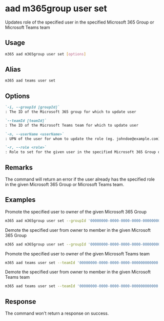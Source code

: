 
# aad m365group user set

Updates role of the specified user in the specified Microsoft 365 Group or Microsoft Teams team

## Usage

```sh
m365 aad m365group user set [options]
```

## Alias

```sh
m365 aad teams user set
```

## Options

```md definition-list
`-i, --groupId [groupId]`
: The ID of the Microsoft 365 group for which to update user

`--teamId [teamId]`
: The ID of the Microsoft Teams team for which to update user

`-n, --userName <userName>`
: UPN of the user for whom to update the role (eg. johndoe@example.com)

`-r, --role <role>`
: Role to set for the given user in the specified Microsoft 365 Group or Microsoft Teams team. Allowed values: `Owner`, `Member`
```

<Global />

## Remarks

The command will return an error if the user already has the specified role in the given Microsoft 365 Group or Microsoft Teams team.

## Examples

Promote the specified user to owner of the given Microsoft 365 Group

```sh
m365 aad m365group user set --groupId '00000000-0000-0000-0000-000000000000' --userName 'anne.matthews@contoso.onmicrosoft.com' --role Owner
```

Demote the specified user from owner to member in the given Microsoft 365 Group

```sh
m365 aad m365group user set --groupId '00000000-0000-0000-0000-000000000000' --userName 'anne.matthews@contoso.onmicrosoft.com' --role Member
```

Promote the specified user to owner of the given Microsoft Teams team

```sh
m365 aad teams user set --teamId '00000000-0000-0000-0000-000000000000' --userName 'anne.matthews@contoso.onmicrosoft.com' --role Owner
```

Demote the specified user from owner to member in the given Microsoft Teams team

```sh
m365 aad teams user set --teamId '00000000-0000-0000-0000-000000000000' --userName 'anne.matthews@contoso.onmicrosoft.com' --role Member
```

## Response

The command won't return a response on success.

